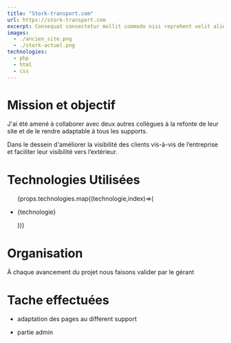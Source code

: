 ```yaml
---
title: "Stork-transport.com"
url: https://stork-transport.com
excerpt: Consequat consectetur mollit commodo nisi reprehent velit aliqua quis nisi laborum.
images: 
  - ./ancien_site.png
  - ./stork-actuel.png
technologies:
  - php
  - html
  - css
---
```

# Mission et objectif

J'ai été amené à collaborer avec  deux autres collègues à la refonte de leur site et de le rendre  adaptable à tous les supports.

​Dans le dessein d'améliorer la visibilité des clients vis-à-vis de l’entreprise et faciliter leur visibilité vers l’extérieur. 
# Technologies Utilisées

<ul>
 {props.technologies.map((technologie,index)=>(
    <li key={index}>
       <p>{technologie}</p> 
      </li>
 ))} 
 </ul>
 

# Organisation

À chaque avancement du projet nous  faisons valider par le gérant
 
# Tache effectuées

- adaptation des pages au different support

- partie admin